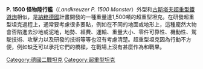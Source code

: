 {{noteTA
|G1=軍事
}}{{unreferenced|time=2010-11-12T12:12:56+00:00}}
{{Infobox Weapon
|image=File:P1500macedon.jpg
|image_size=300px
|origin={{flag|Nazi Germany}}
|type=[[超重型坦克|超重型坦克]]、[[自走砲|自走砲]]
|designer= [[克虜伯|克虜伯]]
|number= 0（完全從未實際投產）
|is_vehicle=yes
|         name= P. 1500 怪物重型巡航坦克
 {{flagicon|Nazi Germany}}
|         crew= 100+
|       length= 42米
|        width= 18米
|       height= 11米
|       weight= 1500噸
|       armour= 250毫米（車體前裝甲）
|      primary_armament= [[古斯塔夫超重型鐵道炮|古斯塔夫重炮]]一門
|    secondary_armament= 150毫米[[SFH_18榴彈砲|sFH 18/1 L/30榴彈炮]]兩門<br >15毫米[[MG_151機炮|MG 151機炮]]多門
|engine= [[猛獅|猛獅]]M9v 40/46 潛艇用柴油機4台
|engine_power= 1,600千瓦（2,200匹）
|suspension=
|speed= 15 km/h
|pw_ratio= 
|vehicle_range= 未知
}}
'''P. 1500 怪物陸行艦'''（''Landkreuzer P. 1500 Monster''）外型和[[古斯塔夫超重型鐵道炮|古斯塔夫超重型鐵道炮]]相似，是[[納粹德國|納粹德國]]計畫開發的一種重量達1,500噸的超重型坦克。在研發超重型坦克過程上，通常要考慮很多要點，例如在不同的地面或地形上，這種龐然大物會否陷進去沙地或泥地，地勢、經費、運輸、重量大小、零件可靠性、機動性、駕駛技術、攻擊力以及研發的技術等等也沒有考慮清楚。超重型坦克因為行動不方便，例如缺乏可以承托它們的橋樑，在戰場上沒有甚麼作為和戰果。


{{二次大戰德軍AFVs}}

[[Category:德國二戰坦克|Category:德國二戰坦克]]
[[Category:超重型坦克|Category:超重型坦克]]